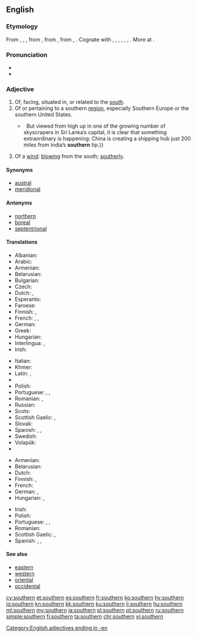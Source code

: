 {{also|Southern}}
==English==

===Etymology===
From {{etyl|enm|en}} {{term|southerne|lang=enm}}, {{term|sothern|lang=enm}}, {{term|sutherne|lang=enm}}, from {{etyl|ang|en}} {{m|ang|sūþerne||southern, southerly, coming from the south; of southern make}}, from {{etyl|gem-pro|en}} {{m|gem-pro|*sunþra||southwards}}, from {{etyl|ine-pro|en}} {{m|ine-pro|*sun-}}, {{m|ine-pro|*swen-||sun}}. Cognate with {{etyl|sco|-}} {{term|southron|lang=sco}}, {{term|sudron||southern|lang=sco}}, {{etyl|ofs|-}} {{term|sūthern|lang=ofs}}, {{term|sūdern||southern|lang=ofs}}, {{etyl|gml|-}} {{m|gml|sūdern||southern}}, {{etyl|gmh|-}} {{term|sundern||southern|lang=gmh}}, {{etyl|is|-}} {{term|súðrænn||southern, tropical|lang=is}}. More at {{l|en|south}}.

===Pronunciation===
* {{IPA|/ˈsʌðə(r)n/}}
* {{audio|en-us-southern.ogg|Audio (US)|lang=en}}

===Adjective===
{{en-adj}}

# Of, facing, situated in, or related to the [[south]].
# Of or pertaining to a southern [[region]], especially Southern Europe or the southern United States.
#* {{quote-magazine|date=2013-06-08|volume=407|issue=8839|page=52|magazine={{w|The Economist}}
|title=[http://www.economist.com/news/international/21579039-chinas-growing-empire-ports-abroad-mainly-about-trade-not-aggression-new-masters The new masters and commanders]
|passage=From the ground, Colombo’s port does not look like much.{{...}}&nbsp; But viewed from high up in one of the growing number of skyscrapers in Sri Lanka’s capital, it is clear that something extraordinary is happening: China is creating a shipping hub just 200 miles from India’s '''southern''' tip.}}
#: {{usex|The '''southern''' climate.|lang=en}}
# Of a [[wind]]: [[blow]]ing from the south; [[southerly]].

====Synonyms====
* [[austral]]
* [[meridional]]

====Antonyms====
* [[northern]]
* [[boreal]]
* [[septentrional]]

====Translations====
{{trans-top|of the south}}
* Albanian: {{t|sq|jugor}}
* Arabic: {{t|ar|جنوبي|tr=janūbiyy|sc=Arab}}
* Armenian: {{t|hy|հարավային|tr=haravayin}}
* Belarusian: {{t|be|паўднёвы|m|sc=Cyrl}}
* Bulgarian: {{t|bg|южен|m|tr=júžen}}
* Czech: {{t+|cs|jižní}}
* Dutch: {{t+|nl|zuid}}, {{t+|nl|zuidelijk}}
* Esperanto: {{t|eo|suda}}
* Faroese: {{t|fo|syðri}}
* Finnish: {{t+|fi|eteläinen}}, {{t+|fi|etelä|alt=etelä-}}
* French: {{t+|fr|méridional}}, {{t+|fr|sud}}, {{t+|fr|austral}}
* German: {{t+|de|südlich}}
* Greek: {{t+|el|νότιος|tr=nótios}}
* Hungarian: {{t+|hu|déli}}
* Interlingua: {{t|ia|meridional}}, {{t|ia|del sud}}
* Irish: {{t|ga|deisceartach}}
{{trans-mid}}
* Italian: {{t+|it|meridionale}}
* Khmer: {{t|km|ខាងត្បូង|tr=kʰaang tboong|sc=Khmr}}
* Latin: {{t+|la|merīdiōnālis}}, {{t+|la|austrālis}}
* {{trreq|lv}}
* Polish: {{t+|pl|południowy}}
* Portuguese: {{t|pt|[[do]] [[sul]]}}, {{t+|pt|meridional}}, {{t+|pt|austral}}
* Romanian: {{t|ro|sudic|m|n}}, {{t+|ro|austral|m|n}}
* Russian: {{t+|ru|южный|tr=júžnyj}}
* Scots: {{t|sco|soothren}}
* Scottish Gaelic: {{t|gd|deas}}, {{t|gd|a deas}}
* Slovak: {{t|sk|južný}}
* Spanish: {{t|es|meridional}}, {{t|es|del sur}}, {{t+|es|sureño}}
* Swedish: {{t+|sv|södra}}
* Volapük: {{t+|vo|sulüdik}}
* {{trreq|yi}}
{{trans-bottom}}

{{trans-top|of or pertaining to a southern region}}
* Armenian: {{t|hy|հարավային|tr=haravayin}}
* Belarusian: {{t|be|паўднёвы|m|sc=Cyrl}}
* Dutch: {{t|nl|zuiders}}
* Finnish: {{t+|fi|eteläinen}}, {{t|fi|etelämaalainen}}
* French: {{t+|fr|sudiste}}
* German: {{t+|de|südlich}}, {{t+|de|südländisch}}
* Hungarian: {{t+|hu|dél}}, {{t+|hu|déli}}
{{trans-mid}}
* Irish: {{t|ga|deisceartach}}
* Polish: {{t+|pl|południowy}}
* Portuguese: {{t+|pt|meridional}}, {{t|pt|[[do]] [[sul]]/[[Sul]]}}, {{t+|pt|sulista}}
* Romanian: {{t|ro|sudic|m|n}}
* Scottish Gaelic: {{t|gd|deas}}, {{t|gd|a deas}}
* Spanish: {{t|es|meridional}}, {{t|es|del sur}}, {{t+|es|sureño}}
{{trans-bottom}}

====See also====
* [[eastern]]
* [[western]]
* [[oriental]]
* [[occidental]]

[[Category:English adjectives ending in -en]]

[[cy:southern]]
[[et:southern]]
[[es:southern]]
[[fr:southern]]
[[ko:southern]]
[[hy:southern]]
[[io:southern]]
[[kn:southern]]
[[kk:southern]]
[[ku:southern]]
[[li:southern]]
[[hu:southern]]
[[ml:southern]]
[[my:southern]]
[[ja:southern]]
[[pl:southern]]
[[pt:southern]]
[[ru:southern]]
[[simple:southern]]
[[fi:southern]]
[[ta:southern]]
[[chr:southern]]
[[vi:southern]]